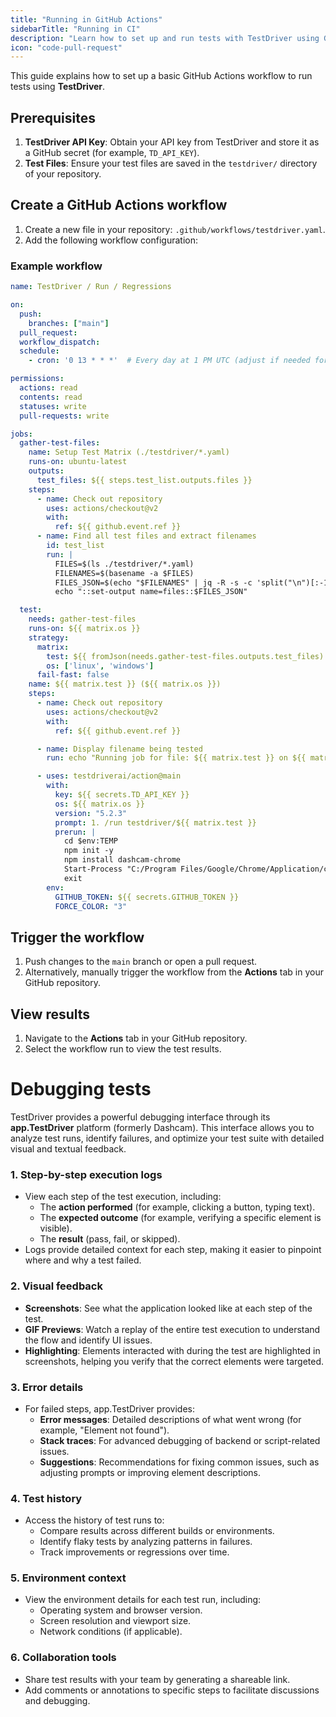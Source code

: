 ```yaml
---
title: "Running in GitHub Actions"
sidebarTitle: "Running in CI"
description: "Learn how to set up and run tests with TestDriver using GitHub Actions for seamless end-to-end testing."
icon: "code-pull-request"
---
```


This guide explains how to set up a basic GitHub Actions workflow to run tests using **TestDriver**.

## Prerequisites

1. **TestDriver API Key**: Obtain your API key from TestDriver and store it as a GitHub secret (for example, `TD_API_KEY`).
2. **Test Files**: Ensure your test files are saved in the `testdriver/` directory of your repository.

## Create a GitHub Actions workflow

1. Create a new file in your repository: `.github/workflows/testdriver.yaml`.
2. Add the following workflow configuration:

### Example workflow

```yaml .github/workflows/testdriver.yaml [expandable]
name: TestDriver / Run / Regressions

on:
  push:
    branches: ["main"]
  pull_request:
  workflow_dispatch:
  schedule:
    - cron: '0 13 * * *'  # Every day at 1 PM UTC (adjust if needed for timezone)

permissions:
  actions: read
  contents: read
  statuses: write
  pull-requests: write

jobs:
  gather-test-files:
    name: Setup Test Matrix (./testdriver/*.yaml)
    runs-on: ubuntu-latest
    outputs:
      test_files: ${{ steps.test_list.outputs.files }}
    steps:
      - name: Check out repository
        uses: actions/checkout@v2
        with:
          ref: ${{ github.event.ref }}
      - name: Find all test files and extract filenames
        id: test_list
        run: |
          FILES=$(ls ./testdriver/*.yaml)
          FILENAMES=$(basename -a $FILES)
          FILES_JSON=$(echo "$FILENAMES" | jq -R -s -c 'split("\n")[:-1]')
          echo "::set-output name=files::$FILES_JSON"

  test:
    needs: gather-test-files
    runs-on: ${{ matrix.os }}
    strategy:
      matrix:
        test: ${{ fromJson(needs.gather-test-files.outputs.test_files) }}
        os: ['linux', 'windows']
      fail-fast: false
    name: ${{ matrix.test }} (${{ matrix.os }})
    steps:
      - name: Check out repository
        uses: actions/checkout@v2
        with:
          ref: ${{ github.event.ref }}

      - name: Display filename being tested
        run: echo "Running job for file: ${{ matrix.test }} on ${{ matrix.os }}"

      - uses: testdriverai/action@main
        with:
          key: ${{ secrets.TD_API_KEY }}
          os: ${{ matrix.os }}
          version: "5.2.3"
          prompt: 1. /run testdriver/${{ matrix.test }}
          prerun: |
            cd $env:TEMP
            npm init -y
            npm install dashcam-chrome
            Start-Process "C:/Program Files/Google/Chrome/Application/chrome.exe" -ArgumentList "--start-maximized", "--load-extension=$(pwd)/node_modules/dashcam-chrome/build", "${{ env.TD_WEBSITE }}"
            exit
        env:
          GITHUB_TOKEN: ${{ secrets.GITHUB_TOKEN }}
          FORCE_COLOR: "3"
```

## Trigger the workflow

1. Push changes to the `main` branch or open a pull request.
2. Alternatively, manually trigger the workflow from the **Actions** tab in your GitHub repository.

## View results

1. Navigate to the **Actions** tab in your GitHub repository.
2. Select the workflow run to view the test results.

# Debugging tests
TestDriver provides a powerful debugging interface through its **app.TestDriver** platform (formerly Dashcam). This interface allows you to analyze test runs, identify failures, and optimize your test suite with detailed visual and textual feedback.

### 1. Step-by-step execution logs
- View each step of the test execution, including:
  - The **action performed** (for example, clicking a button, typing text).
  - The **expected outcome** (for example, verifying a specific element is visible).
  - The **result** (pass, fail, or skipped).
- Logs provide detailed context for each step, making it easier to pinpoint where and why a test failed.

### 2. Visual feedback
- **Screenshots**: See what the application looked like at each step of the test.
- **GIF Previews**: Watch a replay of the entire test execution to understand the flow and identify UI issues.
- **Highlighting**: Elements interacted with during the test are highlighted in screenshots, helping you verify that the correct elements were targeted.

### 3. Error details
- For failed steps, app.TestDriver provides:
  - **Error messages**: Detailed descriptions of what went wrong (for example, "Element not found").
  - **Stack traces**: For advanced debugging of backend or script-related issues.
  - **Suggestions**: Recommendations for fixing common issues, such as adjusting prompts or improving element descriptions.

### 4. Test history
- Access the history of test runs to:
  - Compare results across different builds or environments.
  - Identify flaky tests by analyzing patterns in failures.
  - Track improvements or regressions over time.

### 5. Environment context
- View the environment details for each test run, including:
  - Operating system and browser version.
  - Screen resolution and viewport size.
  - Network conditions (if applicable).

### 6. Collaboration tools
- Share test results with your team by generating a shareable link.
- Add comments or annotations to specific steps to facilitate discussions and debugging.
